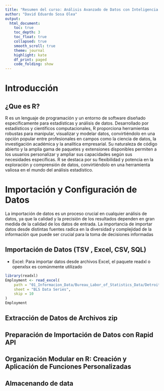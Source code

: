 ```yaml
---
title: "Resumen del curso: Análisis Avanzado de Datos con Inteligencia Artificial"
author: "David Eduardo Sosa Olea"
output:
  html_document:
    toc: true
    toc_depth: 3
    toc_float: true
    collapsed: true
    smooth_scroll: true
    theme: journal
    highlight: kate
    df_print: paged
    code_folding: show
---
```

# Introducción

## ¿Que es R?

R es un lenguaje de programación y un entorno de software diseñado específicamente para estadísticas y análisis de datos. Desarrollado por estadísticos y científicos computacionales, R proporciona herramientas robustas para manipular, visualizar y modelar datos, convirtiéndolo en una opción popular entre profesionales en campos como la ciencia de datos, la investigación académica y la analítica empresarial. Su naturaleza de código abierto y la amplia gama de paquetes y extensiones disponibles permiten a los usuarios personalizar y ampliar sus capacidades según sus necesidades específicas. R se destaca por su flexibilidad y potencia en la exploración y comprensión de datos, convirtiéndolo en una herramienta valiosa en el mundo del análisis estadístico.

# Importación y Configuración de Datos

La importación de datos es un proceso crucial en cualquier análisis de datos, ya que la calidad y la precisión de los resultados dependen en gran medida de la calidad de los datos de entrada. La importancia de importar datos desde distintas fuentes radica en la diversidad y complejidad de la información que puede ser crucial para la toma de decisiones informadas

## Importación de Datos (TSV , Excel, CSV, SQL)

-   Excel: Para importar datos desde archivos Excel, el paquete readxl o openxlsx es comúnmente utilizado

```r
library(readxl)
Employment <- read_excel(
    path = "01_Informacion_Data/Bureau_Labor_of_Statistics_Data/Detroit_Warren_Dearborn.xlsx",
    sheet = "BLS Data Series",
    skip = 10
)
Employment
```

## Extracción de Datos de Archivos zip

## Preparación de Importación de Datos con Rapid API

## Organización Modular en R: Creación y Aplicación de Funciones Personalizadas

## Almacenando de data
